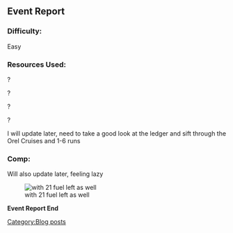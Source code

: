 ==Event Report==
===Difficulty:===
Easy
===Resources Used:===
?

?

?

?

I will update later, need to take a good look at the ledger and sift through the Orel Cruises and 1-6 runs
===Comp:===
Will also update later, feeling lazy

[[File:Ss_(2016-08-16_at_05.18.25).jpg|frame|left|with 21 fuel left as well]]

<p style="text-align:center;">
</p>

<p style="text-align:center;">
</p>

<p style="text-align:center;">
</p>

<p style="text-align:center;">
</p>

<p style="text-align:center;">
</p>

<p style="text-align:center;">
</p>

<p style="text-align:center;">
</p>

<p style="text-align:center;">
</p>

<p style="text-align:center;">
</p>

<p style="text-align:center;">
</p>

<p style="text-align:center;">
</p>

<p style="text-align:center;"></p>

<p style="text-align:center;"></p>

<p style="text-align:center;"></p>

<p style="text-align:center;"></p>

<p style="text-align:center;"></p>

<p style="text-align:center;"></p>

<p style="text-align:center;"></p>

<p style="text-align:center;"></p>

<p style="text-align:center;">'''Event Report End'''</p>
[[Category:Blog posts]]